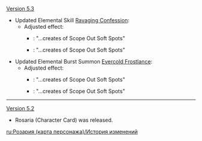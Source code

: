 {{Change History/Header}}
[[Version 5.3]]
* Updated Elemental Skill [[Ravaging Confession (Character Card Skill)|Ravaging Confession]]:
** Adjusted effect:
*** {{Color|Old}}: "...creates {{Highlight|2 stacks}} of Scope Out Soft Spots"
*** {{Color|New}}: "...creates {{Highlight|1 stack}} of Scope Out Soft Spots"
* Updated Elemental Burst Summon [[Evercold Frostlance]]:
** Adjusted effect:
*** {{Color|Old}}: "...creates {{Highlight|1 stack}} of Scope Out Soft Spots"
*** {{Color|New}}: "...creates {{Highlight|2 stacks}} of Scope Out Soft Spots"
----
[[Version 5.2]]
* Rosaria (Character Card) was released.
<noinclude>
[[ru:Розария (карта персонажа)/История изменений]]
</noinclude>